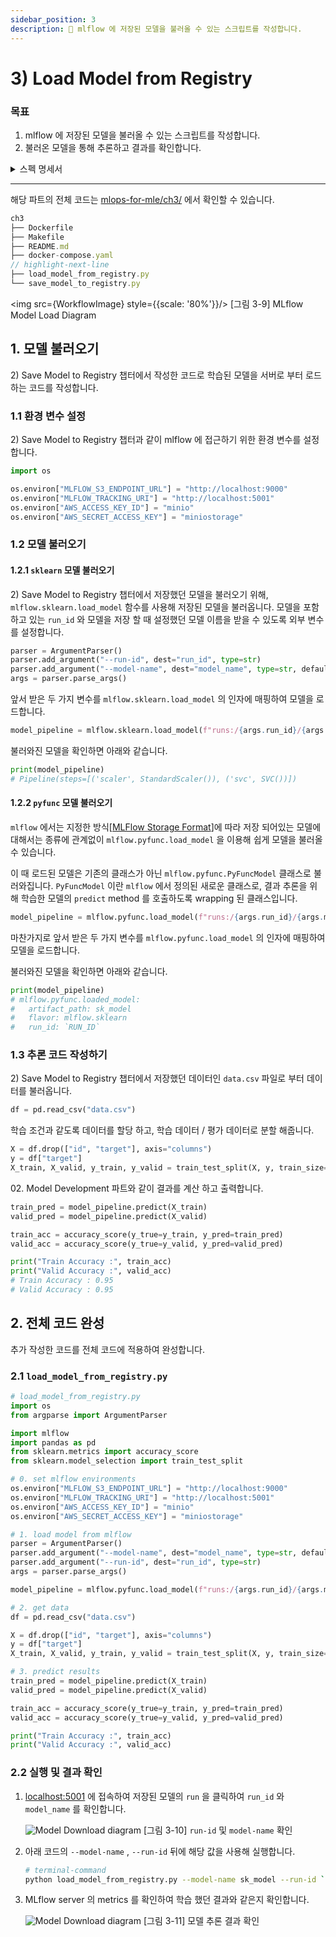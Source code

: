 ```yaml
---
sidebar_position: 3
description: 📌 mlflow 에 저장된 모델을 불러올 수 있는 스크립트를 작성합니다.
---
```

# 3) Load Model from Registry

### 목표

1. mlflow 에 저장된 모델을 불러올 수 있는 스크립트를 작성합니다.
2. 불러온 모델을 통해 추론하고 결과를 확인합니다.

<details>
<summary>스펙 명세서</summary>
<CodeDescription>

### 스펙 명세서

1. 학습이 끝난 모델을 mlflow built-in method 를 사용해 mlflow server 에서 불러옵니다.
    - Python 의 `mlflow` 패키지를 이용합니다.
        - `pip install mlflow`
    - 학습에 관련된 정보가 저장 되어있는 `run` 의 `run_id` 를 사용해 모델을 불러옵니다.
    - `mlflow` 를 활용해 모델을 불러오는 방법은 두 가지가 있습니다.
        1. [MLFlow built-in Model Flavors](https://www.mlflow.org/docs/latest/models.html#built-in-model-flavors)
        2. [MLFLow pyfunc load_model](https://mlflow.org/docs/latest/python_api/mlflow.pyfunc.html#mlflow.pyfunc.load_model)
    - 이번 챕터에서는 `sklearn` 의 모델을 불러오기 위해 `mlflow.sklean.load_model` 을 사용합니다.
2. 불러온 모델을 활용해 저장해두었던 학습 데이터의 결과를 추론합니다.


</CodeDescription>
</details>

---

<BrowserWindow url="https://github.com/mlops-for-mle/mlops-for-mle/tree/main/ch3">

해당 파트의 전체 코드는 [mlops-for-mle/ch3/](https://github.com/mlops-for-mle/mlops-for-mle/tree/main/ch3) 에서 확인할 수 있습니다.

```js
ch3
├── Dockerfile
├── Makefile
├── README.md
├── docker-compose.yaml
// highlight-next-line
├── load_model_from_registry.py
└── save_model_to_registry.py
```

</BrowserWindow>


<div name='hi' style={{textAlign: 'center'}}>

<img src={WorkflowImage} style={{scale: '80%'}}/>
[그림 3-9] MLflow Model Load Diagram
</div>


## 1.  모델 불러오기

<Chapter>2) Save Model to Registry</Chapter> 챕터에서 작성한 코드로 학습된 모델을 서버로 부터 로드하는 코드를 작성합니다.

### 1.1 환경 변수 설정

<Chapter>2) Save Model to Registry</Chapter> 챕터과 같이 mlflow 에 접근하기 위한 환경 변수를 설정합니다.

```python
import os

os.environ["MLFLOW_S3_ENDPOINT_URL"] = "http://localhost:9000"
os.environ["MLFLOW_TRACKING_URI"] = "http://localhost:5001"
os.environ["AWS_ACCESS_KEY_ID"] = "minio"
os.environ["AWS_SECRET_ACCESS_KEY"] = "miniostorage"
```

### 1.2 모델 불러오기

#### 1.2.1 `sklearn` 모델 불러오기

<Chapter>2) Save Model to Registry</Chapter> 챕터에서 저장했던 모델을 불러오기 위해, `mlflow.sklearn.load_model` 함수를 사용해 저장된 모델을 불러옵니다. 모델을 포함하고 있는 `run_id` 와 모델을 저장 할 때 설정했던 모델 이름을 받을 수 있도록 외부 변수를 설정합니다.

```python
parser = ArgumentParser()
parser.add_argument("--run-id", dest="run_id", type=str)
parser.add_argument("--model-name", dest="model_name", type=str, default="sk_model")
args = parser.parse_args()
```

앞서 받은 두 가지 변수를 `mlflow.sklearn.load_model` 의 인자에 매핑하여 모델을 로드합니다.

```python
model_pipeline = mlflow.sklearn.load_model(f"runs:/{args.run_id}/{args.model_name}")
```

불러와진 모델을 확인하면 아래와 같습니다.

```python
print(model_pipeline)
# Pipeline(steps=[('scaler', StandardScaler()), ('svc', SVC())])
```

#### 1.2.2 `pyfunc` 모델 불러오기

`mlflow` 에서는 지정한 방식[[MLFlow Storage Format](https://www.mlflow.org/docs/latest/models.html#storage-format)]에 따라 저장 되어있는 모델에 대해서는 종류에 관계없이 `mlflow.pyfunc.load_model` 을 이용해 쉽게 모델을 불러올 수 있습니다.

이 때 로드된 모델은 기존의 클래스가 아닌 `mlflow.pyfunc.PyFuncModel` 클래스로 불러와집니다. `PyFuncModel` 이란 `mlflow` 에서 정의된 새로운 클래스로, 결과 추론을 위해 학습한 모델의 `predict` method 를 호출하도록 wrapping 된 클래스입니다.

```python
model_pipeline = mlflow.pyfunc.load_model(f"runs:/{args.run_id}/{args.model_name}")
```

마찬가지로 앞서 받은 두 가지 변수를 `mlflow.pyfunc.load_model` 의 인자에 매핑하여 모델을 로드합니다.

불러와진 모델을 확인하면 아래와 같습니다.

```python
print(model_pipeline)
# mlflow.pyfunc.loaded_model:
#   artifact_path: sk_model
#   flavor: mlflow.sklearn
#   run_id: `RUN_ID`
```

### 1.3 추론 코드 작성하기

<Chapter>2) Save Model to Registry</Chapter> 챕터에서 저장했던 데이터인 `data.csv` 파일로 부터 데이터를 불러옵니다.

```python
df = pd.read_csv("data.csv")
```

학습 조건과 같도록 데이터를 할당 하고, 학습 데이터 / 평가 데이터로 분할 해줍니다.

```python
X = df.drop(["id", "target"], axis="columns")
y = df["target"]
X_train, X_valid, y_train, y_valid = train_test_split(X, y, train_size=0.8, random_state=2022)
```

<Part>02. Model Development</Part> 파트와 같이 결과를 계산 하고 출력합니다.

```python
train_pred = model_pipeline.predict(X_train)
valid_pred = model_pipeline.predict(X_valid)

train_acc = accuracy_score(y_true=y_train, y_pred=train_pred)
valid_acc = accuracy_score(y_true=y_valid, y_pred=valid_pred)

print("Train Accuracy :", train_acc)
print("Valid Accuracy :", valid_acc)
# Train Accuracy : 0.95
# Valid Accuracy : 0.95
```

## 2. 전체 코드 완성

추가 작성한 코드를 전체 코드에 적용하여 완성합니다.

### 2.1 `load_model_from_registry.py`

```python  title="load_model_from_registry.py"
# load_model_from_registry.py
import os
from argparse import ArgumentParser

import mlflow
import pandas as pd
from sklearn.metrics import accuracy_score
from sklearn.model_selection import train_test_split

# 0. set mlflow environments
os.environ["MLFLOW_S3_ENDPOINT_URL"] = "http://localhost:9000"
os.environ["MLFLOW_TRACKING_URI"] = "http://localhost:5001"
os.environ["AWS_ACCESS_KEY_ID"] = "minio"
os.environ["AWS_SECRET_ACCESS_KEY"] = "miniostorage"

# 1. load model from mlflow
parser = ArgumentParser()
parser.add_argument("--model-name", dest="model_name", type=str, default="sk_model")
parser.add_argument("--run-id", dest="run_id", type=str)
args = parser.parse_args()

model_pipeline = mlflow.pyfunc.load_model(f"runs:/{args.run_id}/{args.model_name}")

# 2. get data
df = pd.read_csv("data.csv")

X = df.drop(["id", "target"], axis="columns")
y = df["target"]
X_train, X_valid, y_train, y_valid = train_test_split(X, y, train_size=0.8, random_state=2022)

# 3. predict results
train_pred = model_pipeline.predict(X_train)
valid_pred = model_pipeline.predict(X_valid)

train_acc = accuracy_score(y_true=y_train, y_pred=train_pred)
valid_acc = accuracy_score(y_true=y_valid, y_pred=valid_pred)

print("Train Accuracy :", train_acc)
print("Valid Accuracy :", valid_acc)
```

### 2.2 실행 및 결과 확인

1. [localhost:5001](http://localhost:5001) 에 접속하여 저장된 모델의 `run` 을 클릭하여 `run_id` 와 `model_name` 를 확인합니다.
    <div style={{textAlign: 'center'}}>

    ![Model Download diagram](./img/model-registry-10.png)
    [그림 3-10] `run-id` 및 `model-name` 확인
    </div>    
2. 아래 코드의 `--model-name` , `--run-id` 뒤에 해당 값을 사용해 실행합니다.
    
    ```bash
    # terminal-command
    python load_model_from_registry.py --model-name sk_model --run-id `RUN_ID`
    ```
    
3. MLflow server 의 metrics 를 확인하여 학습 했던 결과와 같은지 확인합니다.
    <div style={{textAlign: 'center'}}>

    ![Model Download diagram](./img/model-registry-11.png)
    [그림 3-11] 모델 추론 결과 확인
    </div>
